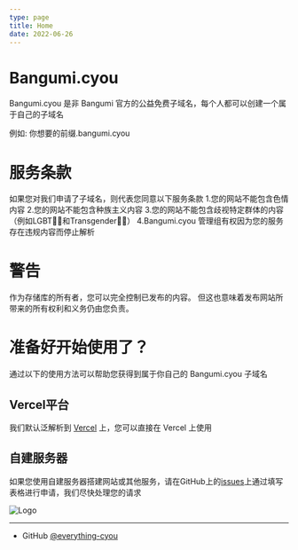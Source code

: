 ```yaml
---
type: page
title: Home
date: 2022-06-26
---
```


# Bangumi.cyou

Bangumi.cyou 是非 Bangumi 官方的公益免费子域名，每个人都可以创建一个属于自己的子域名

例如: 你想要的前缀.bangumi.cyou

# 服务条款
如果您对我们申请了子域名，则代表您同意以下服务条款
1.您的网站不能包含色情内容
2.您的网站不能包含种族主义内容
3.您的网站不能包含歧视特定群体的内容（例如LGBT🏳️‍🌈和Transgender🏳️‍⚧️）
4.Bangumi.cyou 管理组有权因为您的服务存在违规内容而停止解析

# 警告
作为存储库的所有者，您可以完全控制已发布的内容。 但这也意味着发布网站所带来的所有权利和义务仍由您负责。

# 准备好开始使用了？
通过以下的使用方法可以帮助您获得到属于你自己的 Bangumi.cyou 子域名

## Vercel平台
我们默认泛解析到 [Vercel](https://vercel.com) 上，您可以直接在 Vercel 上使用

## 自建服务器
如果您使用自建服务器搭建网站或其他服务，请在GitHub上的[issues](https://github.com/everything-cyou/bangumidotcyou/issues)上通过填写表格进行申请，我们尽快处理您的请求


<Image
  src="https://bangumi.cyou/images/Bangumi.png"
  alt="Logo"
  width={135}
  height={35}
  priority
/>


---

- GitHub [@everything-cyou](https://github.com/everything-cyou/bangumidotcyou)
